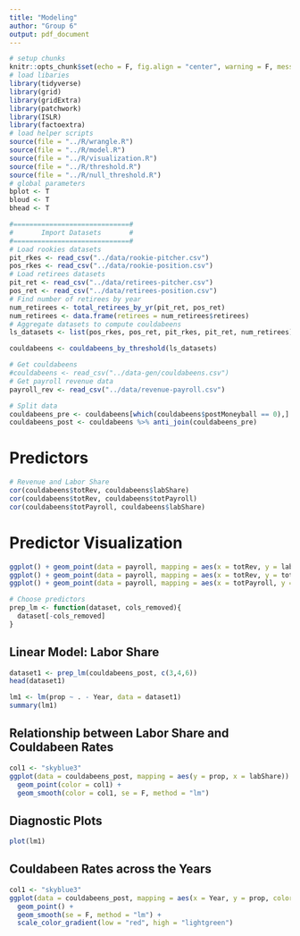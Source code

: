```yaml
---
title: "Modeling"
author: "Group 6"
output: pdf_document
---
```


```r
# setup chunks
knitr::opts_chunk$set(echo = F, fig.align = "center", warning = F, message = F, fig.height = 4)
# load libaries
library(tidyverse)
library(grid)
library(gridExtra)
library(patchwork)
library(ISLR)
library(factoextra)
# load helper scripts
source(file = "../R/wrangle.R")
source(file = "../R/model.R")
source(file = "../R/visualization.R")
source(file = "../R/threshold.R")
source(file = "../R/null_threshold.R")
# global parameters
bplot <- T
bloud <- T
bhead <- T
```

```r
#=============================#
#       Import Datasets       #
#=============================#
# Load rookies datasets
pit_rkes <- read_csv("../data/rookie-pitcher.csv")
pos_rkes <- read_csv("../data/rookie-position.csv")
# Load retirees datasets
pit_ret <- read_csv("../data/retirees-pitcher.csv")
pos_ret <- read_csv("../data/retirees-position.csv")
# Find number of retirees by year
num_retirees <- total_retirees_by_yr(pit_ret, pos_ret)
num_retirees <- data.frame(retirees = num_retirees$retirees)
# Aggregate datasets to compute couldabeens
ls_datasets <- list(pos_rkes, pos_ret, pit_rkes, pit_ret, num_retirees)
```

```r
couldabeens <- couldabeens_by_threshold(ls_datasets)
```


```r
# Get couldabeens
#couldabeens <- read_csv("../data-gen/couldabeens.csv")
# Get payroll revenue data
payroll_rev <- read_csv("../data/revenue-payroll.csv")
```



```r
# Split data
couldabeens_pre <- couldabeens[which(couldabeens$postMoneyball == 0),]
couldabeens_post <- couldabeens %>% anti_join(couldabeens_pre)
```

# Predictors

```r
# Revenue and Labor Share
cor(couldabeens$totRev, couldabeens$labShare)
cor(couldabeens$totRev, couldabeens$totPayroll)
cor(couldabeens$totPayroll, couldabeens$labShare)
```

\newpage

# Predictor Visualization

```r
ggplot() + geom_point(data = payroll, mapping = aes(x = totRev, y = labShare, color = Year))
ggplot() + geom_point(data = payroll, mapping = aes(x = totRev, y = totPayroll, color = Year))
ggplot() + geom_point(data = payroll, mapping = aes(x = totPayroll, y = labShare, color = Year))
```

\newpage

```r
# Choose predictors
prep_lm <- function(dataset, cols_removed){
  dataset[-cols_removed]
}
```

## Linear Model: Labor Share

```r
dataset1 <- prep_lm(couldabeens_post, c(3,4,6))
head(dataset1)
```

```r
lm1 <- lm(prop ~ . - Year, data = dataset1)
summary(lm1)
```

## Relationship between Labor Share and Couldabeen Rates

```r
col1 <- "skyblue3"
ggplot(data = couldabeens_post, mapping = aes(y = prop, x = labShare)) + 
  geom_point(color = col1) +
  geom_smooth(color = col1, se = F, method = "lm")
```

## Diagnostic Plots

```r
plot(lm1)
```


\newpage

## Couldabeen Rates across the Years

```r
col1 <- "skyblue3"
ggplot(data = couldabeens_post, mapping = aes(x = Year, y = prop, color = labShare)) + 
  geom_point() +
  geom_smooth(se = F, method = "lm") +
  scale_color_gradient(low = "red", high = "lightgreen")
```


